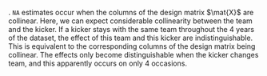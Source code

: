 \solution.
`NA` estimates occur when the columns of the design matrix $\mat{X}$ are collinear.
Here, we can expect considerable collinearity between the team and the kicker. 
If a kicker stays with the same team throughout the 4 years of the dataset, the effect of this team and this kicker are indistinguishable.
This is equivalent to the corresponding columns of the design matrix being collinear.
 The effects only become distinguishable when the kicker changes team, and this apparently occurs on only 4 occasions.

\grade{
Basic points: R gives NA for a new variable collinear with previous ones; collinearity arises if a kicker doesn't change team. Points are for these basic points, plus two other points making a coherent argument. If the basic points are explained clearly, but with extra detail, only take off 1 point. If there are only 3 points but they provide a clear and complete answer, give full credit.
}

